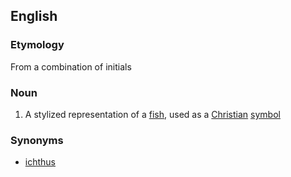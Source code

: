 ==English==

===Etymology===
From a combination of {{Gr.}} initials

===Noun===
{{wikipedia}}
{{en-noun|es}}

# A stylized representation of a [[fish]], used as a [[Christian]] [[symbol]]

===Synonyms===
*[[ichthus]]
